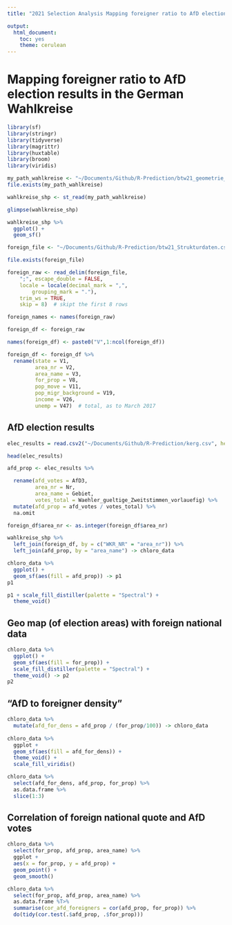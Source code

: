 ```yaml
---
title: "2021 Selection Analysis Mapping foreigner ratio to AfD election results in the German Wahlkreise"

output: 
  html_document: 
    toc: yes
    theme: cerulean
---
```



# Mapping foreigner ratio to AfD election results in the German Wahlkreise

```r
library(sf)
library(stringr)
library(tidyverse)
library(magrittr)
library(huxtable)
library(broom)
library(viridis)
```


```r
my_path_wahlkreise <- "~/Documents/Github/R-Prediction/btw21_geometrie_wahlkreise_shp/Geometrie_Wahlkreise_20DBT.shp"
file.exists(my_path_wahlkreise)
```

```r
wahlkreise_shp <- st_read(my_path_wahlkreise)
```

```r
glimpse(wahlkreise_shp)
```

```r
wahlkreise_shp %>%
  ggplot() +
  geom_sf()
```


```r
foreign_file <- "~/Documents/Github/R-Prediction/btw21_Strukturdaten.csv"

file.exists(foreign_file)
```


```r
foreign_raw <- read_delim(foreign_file,
    ";", escape_double = FALSE,
    locale = locale(decimal_mark = ",",
        grouping_mark = "."),
    trim_ws = TRUE,
    skip = 8)  # skipt the first 8 rows
```


```r
foreign_names <- names(foreign_raw)

foreign_df <- foreign_raw

names(foreign_df) <- paste0("V",1:ncol(foreign_df))
```

```r
foreign_df <- foreign_df %>% 
  rename(state = V1,
         area_nr = V2,
         area_name = V3,
         for_prop = V8,
         pop_move = V11,
         pop_migr_background = V19,
         income = V26,
         unemp = V47)  # total, as to March 2017
```


## AfD election results


```r
elec_results = read.csv2("~/Documents/Github/R-Prediction/kerg.csv", head = TRUE, sep="\t")
```



```r
head(elec_results)
```

```r
afd_prop <- elec_results %>% 

  rename(afd_votes = AfD3,
         area_nr = Nr,
         area_name = Gebiet,
         votes_total = Waehler_gueltige_Zweitstimmen_vorlauefig) %>% 
  mutate(afd_prop = afd_votes / votes_total) %>% 
  na.omit
```



```r
foreign_df$area_nr <- as.integer(foreign_df$area_nr)
```


```r
wahlkreise_shp %>% 
  left_join(foreign_df, by = c("WKR_NR" = "area_nr")) %>% 
  left_join(afd_prop, by = "area_name") -> chloro_data
```

```r
chloro_data %>% 
  ggplot() +
  geom_sf(aes(fill = afd_prop)) -> p1
p1
```

```r
p1 + scale_fill_distiller(palette = "Spectral") +
  theme_void()
```
## Geo map (of election areas) with foreign national data
```r
chloro_data %>% 
  ggplot() +
  geom_sf(aes(fill = for_prop)) +
  scale_fill_distiller(palette = "Spectral") +
  theme_void() -> p2
p2
```
## “AfD to foreigner density”
```r
chloro_data %>% 
  mutate(afd_for_dens = afd_prop / (for_prop/100)) -> chloro_data
  
chloro_data %>% 
  ggplot +
  geom_sf(aes(fill = afd_for_dens)) +
  theme_void() +
  scale_fill_viridis()
```

```r
chloro_data %>% 
  select(afd_for_dens, afd_prop, for_prop) %>% 
  as.data.frame %>% 
  slice(1:3)
```
## Correlation of foreign national quote and AfD votes
```r
chloro_data %>% 
  select(for_prop, afd_prop, area_name) %>% 
  ggplot +
  aes(x = for_prop, y = afd_prop) +
  geom_point() +
  geom_smooth()
```

```r
chloro_data %>% 
  select(for_prop, afd_prop, area_name) %>% 
  as.data.frame %T>% 
  summarise(cor_afd_foreigners = cor(afd_prop, for_prop)) %>% 
  do(tidy(cor.test(.$afd_prop, .$for_prop)))

```

